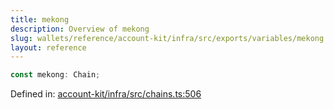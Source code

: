 ```yaml
---
title: mekong
description: Overview of mekong
slug: wallets/reference/account-kit/infra/src/exports/variables/mekong
layout: reference
---
```


```ts
const mekong: Chain;
```

Defined in: [account-kit/infra/src/chains.ts:506](https://github.com/alchemyplatform/aa-sdk/blob/49e74eee8606f480b200b4612d00d950da8a8742/account-kit/infra/src/chains.ts#L506)

